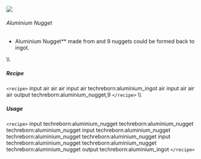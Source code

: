 ![](/mods/techreborn/aluminium_nugget.png)

###### Aluminium Nugget

- Aluminium Nugget** made from
        <Mcitem id="techreborn:aluminium_ingot"/>
        and 9 nuggets could be formed back to ingot.

\\\\

##### Recipe

`<recipe>` input air air air input air techreborn:aluminium_ingot
air input air air air output techreborn:aluminium_nugget,9
`</recipe>` \\\\

##### Usage

`<recipe>` input techreborn:aluminium_nugget
techreborn:aluminium_nugget techreborn:aluminium_nugget input
techreborn:aluminium_nugget techreborn:aluminium_nugget
techreborn:aluminium_nugget input techreborn:aluminium_nugget
techreborn:aluminium_nugget techreborn:aluminium_nugget output
techreborn:aluminium_ingot `</recipe>`
